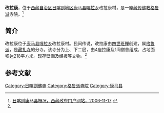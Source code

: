 {{Infobox Tibetan Buddhist monastery
|name =改拉康
|image =
|image size = 250px
|alt = 
|caption = 
|t=
|w=
|to = 
|ipa={{IPA|}}
|z=
|thdl=
|e=
|tc=改拉康
|s=改拉康
|p=
|m=
|k=
|pushpin_map = 
|latd =  | latm =  | lats =  | latNS = 
|longd=  | longm= | longs =| longEW = 
|iso_region = 
|map_caption = 
|mapsize = 
|location_country = 中国
|location = {{CHN}}[[西藏自治区|西藏自治区]][[日喀则地区|日喀则地区]][[康马县|康马县]]
|coordinates_display =
|founded_by = 
|date_founded =
|date_renovated =
|sect = [[格鲁派|格鲁派]]
|mather =[[藏扎寺|藏扎寺]]
|children =
|dedicated_to = 
|tulku =
|head_lama = 
|head_mgh =
|no._of_monks = 
|architecture = 
|festivals =
|footnotes = 
}}

'''改拉康'''，位于[[西藏自治区|西藏自治区]][[日喀则地区|日喀则地区]][[康马县|康马县]][[嘎拉乡|嘎拉乡]]改拉康村，是一座[[藏传佛教|藏传佛教]][[格鲁派|格鲁派]]寺院。<ref name=kmx>[http://www.xizang.gov.cn/dsgk/52603.jhtml 日喀则康马县概况，西藏政府门户网站，2006-11-17] {{webarchive|url=https://web.archive.org/web/20160304191009/http://www.xizang.gov.cn/dsgk/52603.jhtml |date=2016-03-04 }}</ref>

==简介==
改拉康位于[[康马县|康马县]][[嘎拉乡|嘎拉乡]]改拉康村。民间传说，改拉康由[[四世班禅|四世班禅]]创建，属[[格鲁派|格鲁派]]，是[[藏扎寺|藏扎寺]]的分寺。该寺分为上、下二层，由4座拉康及1间僧舍组成，占地面积达218平方米。现存壁画及经板等文物。<ref name=kmx/>

==参考文献==
{{reflist}}

{{日喀则地标}}
[[Category:日喀则佛寺|Category:日喀则佛寺]]
[[Category:格鲁派寺院|Category:格鲁派寺院]]
[[Category:康马县|Category:康马县]]